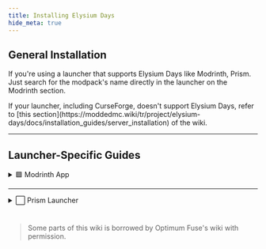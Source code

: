 ```yaml
---
title: Installing Elysium Days
hide_meta: true
---
```


## General Installation
If you're using a launcher that supports Elysium Days like Modrinth, Prism. Just search for the modpack's name directly in the launcher on the Modrinth section.

<Callout variant="info">
    If your launcher, including CurseForge, doesn't support Elysium Days, refer to [this section](https://moddedmc.wiki/tr/project/elysium-days/docs/installation_guides/server_installation) of the wiki.
</Callout>

---

## Launcher-Specific Guides

<details>
<summary>🟩 Modrinth App</summary>

<a href="https://modrinth.com/app" rel="noopener nofollow ugc"><img src="https://wsrv.nl/?url=https://i.ibb.co/yFjmjTgM/button-install-modrinth-app.png" alt="Download Modrinth App" width="200"/></a>

#

First, we are going to the `Discover Content` page.

<ModAsset
  width="100%"
  title="Discover Content"
  location="elysium-days:image/modrinth_discover_content"
/>

And search for **Elysium Days** in the modpacks section, then click `Install`.

<ModAsset
  width="100%"
  title="Discover Content"
  location="elysium-days:image/modrinth_install"
/>

</details>

---

<details>
<summary>⬜ Prism Launcher</summary>

First, we are going to click `Add Instance`.

<ModAsset
  width="100%"
  title="Discover Content"
  location="elysium-days:image/prism_add_instance"
/>

In this screen, choose Modrinth, and search for Elysium Days. Then choose the latest version of the modpack and click `OK`!

<ModAsset
  width="100%"
  title="Discover Content"
  location="elysium-days:image/prism_install"
/>

</details>

#

> Some parts of this wiki is borrowed by Optimum Fuse's wiki with permission.
